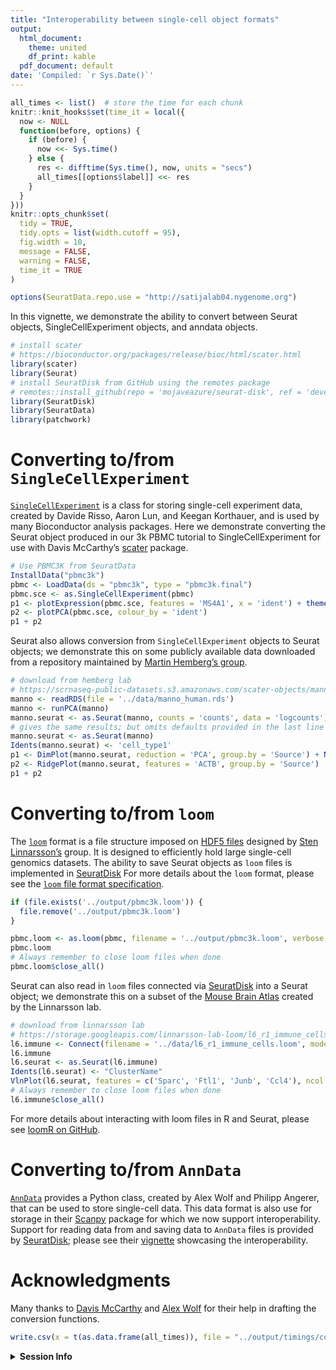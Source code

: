 ```yaml
---
title: "Interoperability between single-cell object formats"
output:
  html_document:
    theme: united
    df_print: kable
  pdf_document: default
date: 'Compiled: `r Sys.Date()`'
---
```


```r
all_times <- list()  # store the time for each chunk
knitr::knit_hooks$set(time_it = local({
  now <- NULL
  function(before, options) {
    if (before) {
      now <<- Sys.time()
    } else {
      res <- difftime(Sys.time(), now, units = "secs")
      all_times[[options$label]] <<- res
    }
  }
}))
knitr::opts_chunk$set(
  tidy = TRUE,
  tidy.opts = list(width.cutoff = 95),
  fig.width = 10,
  message = FALSE,
  warning = FALSE,
  time_it = TRUE
)
```

```r
options(SeuratData.repo.use = "http://satijalab04.nygenome.org")
```
In this vignette, we demonstrate the ability to convert between Seurat objects, SingleCellExperiment objects, and anndata objects. 

```r
# install scater
# https://bioconductor.org/packages/release/bioc/html/scater.html
library(scater)
library(Seurat)
# install SeuratDisk from GitHub using the remotes package
# remotes::install_github(repo = 'mojaveazure/seurat-disk', ref = 'develop')
library(SeuratDisk)
library(SeuratData)
library(patchwork)
```

# Converting to/from `SingleCellExperiment`

[`SingleCellExperiment`](https://bioconductor.org/packages/release/bioc/html/SingleCellExperiment.html) is a class for storing single-cell experiment data, created by Davide Risso, Aaron Lun, and Keegan Korthauer, and is used by many Bioconductor analysis packages. Here we demonstrate converting the Seurat object produced in our 3k PBMC tutorial to SingleCellExperiment for use with Davis McCarthy's [scater](https://bioconductor.org/packages/release/bioc/html/scater.html) package. 

```r
# Use PBMC3K from SeuratData
InstallData("pbmc3k")
pbmc <- LoadData(ds = "pbmc3k", type = "pbmc3k.final")
pbmc.sce <- as.SingleCellExperiment(pbmc)
p1 <- plotExpression(pbmc.sce, features = 'MS4A1', x = 'ident') + theme(axis.text.x = element_text(angle = 45, hjust = 1))
p2 <- plotPCA(pbmc.sce, colour_by = 'ident')
p1 + p2
```

Seurat also allows conversion from `SingleCellExperiment` objects to Seurat objects; we demonstrate this on some publicly available data downloaded from a repository maintained by [Martin Hemberg's group](http://www.sanger.ac.uk/science/groups/hemberg-group).

```r
# download from hemberg lab
# https://scrnaseq-public-datasets.s3.amazonaws.com/scater-objects/manno_human.rds
manno <- readRDS(file = '../data/manno_human.rds')
manno <- runPCA(manno)
manno.seurat <- as.Seurat(manno, counts = 'counts', data = 'logcounts')
# gives the same results; but omits defaults provided in the last line
manno.seurat <- as.Seurat(manno)
Idents(manno.seurat) <- 'cell_type1'
p1 <- DimPlot(manno.seurat, reduction = 'PCA', group.by = 'Source') + NoLegend()
p2 <- RidgePlot(manno.seurat, features = 'ACTB', group.by = 'Source')
p1 + p2
```

# Converting to/from `loom`

The [`loom`](http://loompy.org/) format is a file structure imposed on [HDF5 files](http://portal.hdfgroup.org/display/support) designed by [Sten Linnarsson's](http://linnarssonlab.org/) group. It is designed to efficiently hold large single-cell genomics datasets. The ability to save Seurat objects as `loom` files is implemented in [SeuratDisk](https://mojaveazure.github.io/seurat-disk) For more details about the `loom` format, please see the [`loom` file format specification](http://linnarssonlab.org/loompy/format/index.html).

```r
if (file.exists('../output/pbmc3k.loom')) {
  file.remove('../output/pbmc3k.loom')
}
```

```r
pbmc.loom <- as.loom(pbmc, filename = '../output/pbmc3k.loom', verbose = FALSE)
pbmc.loom
# Always remember to close loom files when done
pbmc.loom$close_all()
```

Seurat can also read in `loom` files connected via [SeuratDisk](https://github.com/mojaveazure/seurat-disk) into a Seurat object; we demonstrate this on a subset of the [Mouse Brain Atlas](http://mousebrain.org/) created by the Linnarsson lab.

```r
# download from linnarsson lab
# https://storage.googleapis.com/linnarsson-lab-loom/l6_r1_immune_cells.loom
l6.immune <- Connect(filename = '../data/l6_r1_immune_cells.loom', mode = 'r')
l6.immune
l6.seurat <- as.Seurat(l6.immune)
Idents(l6.seurat) <- "ClusterName"
VlnPlot(l6.seurat, features = c('Sparc', 'Ftl1', 'Junb', 'Ccl4'), ncol = 2)
# Always remember to close loom files when done
l6.immune$close_all()
```

For more details about interacting with loom files in R and Seurat, please see [loomR on GitHub](https://github.com/mojaveazure/loomR).

# Converting to/from `AnnData`

[`AnnData`](https://anndata.readthedocs.io/en/latest/) provides a Python class, created by Alex Wolf and Philipp Angerer, that can be used to store single-cell data. This data format is also use for storage in their [Scanpy](https://scanpy.readthedocs.io/en/latest/index.html) package for which we now support interoperability. Support for reading data from and saving data to `AnnData` files is provided by [SeuratDisk](https://mojaveazure.github.io/seurat-disk); please see their [vignette](https://mojaveazure.github.io/seurat-disk/articles/convert-anndata.html) showcasing the interoperability.

# Acknowledgments

Many thanks to [Davis McCarthy](https://twitter.com/davisjmcc?ref_src=twsrc%5Egoogle%7Ctwcamp%5Eserp%7Ctwgr%5Eauthor) and [Alex Wolf](https://twitter.com/falexwolf) for their help in drafting the conversion functions. 

```r
write.csv(x = t(as.data.frame(all_times)), file = "../output/timings/conversion_vignette_times.csv")
```

<details>
  <summary>**Session Info**</summary>
```r
sessionInfo()
```
</details>
